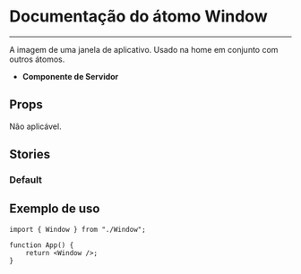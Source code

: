 
<Meta title="Window" of={Window} />

# Documentação do átomo Window

---

A imagem de uma janela de aplicativo. Usado na home em conjunto com outros átomos.

-   **Componente de Servidor**

## Props

Não aplicável.

## Stories

### Default

<Canvas of={Window.Default} />

## Exemplo de uso

```tsx
import { Window } from "./Window";

function App() {
    return <Window />;
}
```
